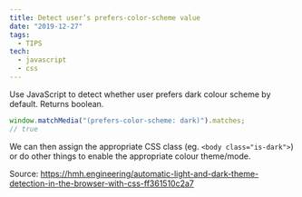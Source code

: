 ```yaml
---
title: Detect user’s prefers-color-scheme value
date: "2019-12-27"
tags:
  - TIPS
tech:
  - javascript
  - css
---
```


Use JavaScript to detect whether user prefers dark colour scheme by default. Returns boolean.

```js
window.matchMedia("(prefers-color-scheme: dark)").matches;
// true
```

We can then assign the appropriate CSS class (eg. `<body class="is-dark">`) or do other things to enable the appropriate colour theme/mode.

Source: https://hmh.engineering/automatic-light-and-dark-theme-detection-in-the-browser-with-css-ff361510c2a7
